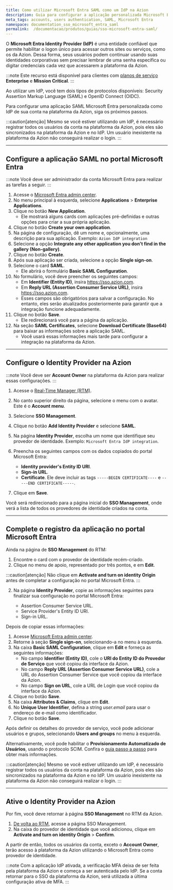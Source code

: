 ```yaml
---
title: Como utilizar Microsoft Entra SAML como um IdP na Azion
description: Guia para configurar a aplicação personalizada Microsoft Entra como um IdP para a plataforma da Azion.
meta_tags: accounts, users authentication, SAML, Microsoft Entra
namespace: documentation_sso_microsoft_entra_saml
permalink:  /documentacao/produtos/guias/sso-microsoft-entra-saml/
---
```


O **Microsoft Entra Identity Provider (IdP)** é uma entidade confiável que permite habilitar o logon único para acessar outros sites ou serviços, como os da Azion. Dessa forma, seus usuários podem continuar usando suas identidades corporativas sem precisar lembrar de uma senha específica ou digitar credenciais cada vez que acessarem a plataforma da Azion. 

:::note
Este recurso está disponível para clientes com [planos de serviço](https://www.azion.com/pt-br/servicos-profissionais/) **Enterprise** e **Mission Critical**.
:::

Ao utilizar um IdP, você tem dois tipos de protocolos disponíveis: Security Assertion Markup Language (SAML) e OpenID Connect (OIDC).

Para configurar uma aplicação SAML Microsoft Entra personalizada como IdP de sua conta na plataforma da Azion, siga os próximos passos.

:::caution[atenção]
Mesmo se você estiver utilizando um IdP, é necessário registrar todos os usuários da conta na plataforma da Azion, pois eles são sincronizados na plataforma da Azion e no IdP. Um usuário inexistente na plataforma da Azion não conseguirá realizar o login. 
:::

---

## Configure a aplicação SAML no portal Microsoft Entra

:::note
Você deve ser administrador da conta Microsoft Entra para realizar as tarefas a seguir.
:::

1. Acesse o [Microsoft Entra admin center](https://entra.microsoft.com/).
2. No menu principal à esquerda, selecione **Applications** > **Enterprise Applications**.
3. Clique no botão **New Application**.
    - Ele mostrará alguns cards com aplicações pré-definidas e outras opções para criar a sua própria aplicação.
4. Clique no botão **Create your own application**.
5. Na página de configuração, dê um nome e, opcionalmente, uma descrição para sua aplicação. Exemplo: `Azion IdP integration`
6. Selecione a opção **Integrate any other application you don't find in the gallery (Non-gallery)**.
7. Clique no botão **Create**.
8. Após sua aplicação ser criada, selecione a opção **Single sign-on**.
9. Selecione o card **SAML**.
    - Ele abrirá o formulário **Basic SAML Configuration**.
10. No formulário, você deve preencher os seguintes campos:
    - Em **Identifier (Entity ID)**, insira https://sso.azion.com.
    - Em **Reply URL (Assertion Consumer Service URL)**, insira https://sso.azion.com.
    - Esses campos são obrigatórios para salvar a configuração. No entanto, eles serão atualizados posteriormente para garantir que a integração funcione adequadamente.
11. Clique no botão **Save**. 
    - Ele redirecionará você para a página da aplicação.
12. Na seção **SAML Certificates**, selecione **Download Certificate (Base64)** para baixar as informações sobre a aplicação SAML.
    - Você usará essas informações mais tarde para configurar a integração na plataforma da Azion.

---

## Configure o Identity Provider na Azion

:::note
Você deve ser **Account Owner** na plataforma da Azion para realizar essas configurações.
:::

1. Acesse o [Real-Time Manager (RTM)](https://manager.azion.com/).
2. No canto superior direito da página, selecione o menu com o avatar. Este é o **Account menu**.
3. Selecione **SSO Management**.
4. Clique no botão **Add Identity Provider** e selecione **SAML**.
5. Na página **Identity Provider**, escolha um nome que identifique seu provedor de identidade. Exemplo: `Microsoft Entra IdP integration`.
6. Preencha os seguintes campos com os dados copiados do portal Microsoft Entra:

    - **Identity provider's Entity ID URI**.
    - **Sign-in URL**.
    - **Certificate**. Ele deve incluir as tags `-----BEGIN CERTIFICATE----` e `-----END CERTIFICATE-----`.

7. Clique em **Save**.

Você será redirecionado para a página inicial do **SSO Management**, onde verá a lista de todos os provedores de identidade criados na conta. 

---

## Complete o registro da aplicação no portal Microsoft Entra

Ainda na página de **SSO Management** do RTM:

1. Encontre o card com o provedor de identidade recém-criado.
2. Clique no menu de apoio, representado por três pontos, e em **Edit**.

:::caution[atenção]
Não clique em **Activate and turn on identity Origin** antes de completar a configuração no portal Microsoft Entra.
:::

2. Na página **Identity Provider**, copie as informações seguintes para finalizar sua configuração no portal Microsoft Entra:

    - Assertion Consumer Service URL.
    - Service Provider's Entity ID URI.
    - Sign-in URL.

Depois de copiar essas informações:

1. Acesse [Microsoft Entra admin center](https://entra.microsoft.com/).
2. Retorne à seção **Single sign-on**, selecionando-a no menu à esquerda.
3. Na caixa **Basic SAML Configuration**, clique em **Edit** e forneça as seguintes informações:
    - No campo **Identifier (Entity ID)**, cole o **URI do Entity ID do Provedor de Serviço** que você copiou da interface da Azion.
    - No campo **Reply URL (Assertion Consumer Service URL)**, cole a URL do Assertion Consumer Service que você copiou da interface da Azion.
    - No campo **Sign on URL**, cole a URL de Login que você copiou da interface da Azion.
4. Clique no botão **Save**. 
5. Na caixa **Attributes & Claims**, clique em **Edit**.
6. No **Unique User Identifier**, defina a string *user.email* para usar o endereço de e-mail como identificador.
7. Clique no botão **Save**.

Após definir os detalhes do provedor de serviço, você pode adicionar usuários e grupos, selecionando **Users and groups** no menu à esquerda.

Alternativamente, você pode habilitar o **Provisionamento Automatizado de Usuários**, usando o protocolo SCIM. Confira o [guia passo a passo](/pt-br/documentacao/produtos/guias/microsoft-entra-provisionamento-automatizado-de-usuarios/) para obter mais informações.

:::caution[atenção]
Mesmo se você estiver utilizando um IdP, é necessário registrar todos os usuários da conta na plataforma da Azion, pois eles são sincronizados na plataforma da Azion e no IdP. Um usuário inexistente na plataforma da Azion não conseguirá realizar o login. 
:::

---

## Ative o Identity Provider na Azion

Por fim, você deve retornar à página **SSO Management** no RTM da Azion.

1. [De volta ao RTM](https://manager.azion.com/), acesse a página SSO Management.
2. Na caixa do provedor de identidade que você adicionou, clique em **Activate and turn on identity Origin** > **Confirm**.

A partir de então, todos os usuários da conta, exceto o **Account Owner**, terão acesso à plataforma da Azion utilizando o Microsoft Entra como provedor de identidade.

:::note
Com a aplicação IdP ativada, a verificação MFA deixa de ser feita pela plataforma da Azion e começa a ser autenticada pelo IdP. Se a conta retornar para o SSO da plataforma da Azion, será utilizada a última configuração ativa de MFA.
:::